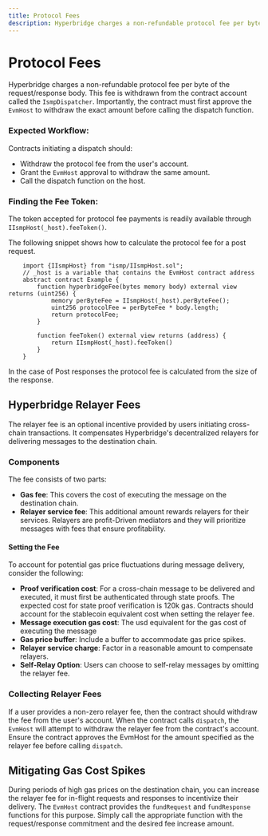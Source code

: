 ```yaml
---
title: Protocol Fees
description: Hyperbridge charges a non-refundable protocol fee per byte of the request/response body. This fee is withdrawn from the contract account called the `IsmpDispatcher`.
---
```


# Protocol Fees

Hyperbridge charges a non-refundable protocol fee per byte of the request/response body. This fee is withdrawn from the contract account called the `IsmpDispatcher`. Importantly, the contract must first approve the `EvmHost` to withdraw the exact amount before calling the dispatch function.

### Expected Workflow:
Contracts initiating a dispatch should:
* Withdraw the protocol fee from the user's account.
* Grant the `EvmHost` approval to withdraw the same amount.
* Call the dispatch function on the host.

### Finding the Fee Token:
The token accepted for protocol fee payments is readily available through `IIsmpHost(_host).feeToken()`.

The following snippet shows how to calculate the protocol fee for a post request.
```solidity showLineNumbers
    import {IIsmpHost} from "ismp/IIsmpHost.sol";
    // _host is a variable that contains the EvmHost contract address
    abstract contract Example {
        function hyperbridgeFee(bytes memory body) external view returns (uint256) {
            memory perByteFee = IIsmpHost(_host).perByteFee();
            uint256 protocolFee = perByteFee * body.length;
            return protocolFee;
        }

        function feeToken() external view returns (address) {
            return IIsmpHost(_host).feeToken()
        }
    }
```
In the case of Post responses the protocol fee is calculated from the size of the response.

## Hyperbridge Relayer Fees

The relayer fee is an optional incentive provided by users initiating cross-chain transactions. It compensates Hyperbridge's decentralized relayers for delivering messages to the destination chain.

### Components

The fee consists of two parts:
 - **Gas fee**:
    This covers the cost of executing the message on the destination chain.
 - **Relayer service fee**:
    This additional amount rewards relayers for their services. Relayers are profit-Driven mediators and they will prioritize messages with fees that ensure profitability.

#### Setting the Fee

To account for potential gas price fluctuations during message delivery, consider the following:

 - **Proof verification cost**: For a cross-chain message to be delivered and executed, it must first be authenticated through state proofs. The expected cost for state proof verification is 120k gas. Contracts should account for the stablecoin equivalent cost when setting the relayer fee.
 - **Message execution gas cost**:
    The usd equivalent for the gas cost of executing the message
 - **Gas price buffer**:
    Include a buffer to accommodate gas price spikes.
 - **Relayer service charge**:
    Factor in a reasonable amount to compensate relayers.
 - **Self-Relay Option**:
    Users can choose to self-relay messages by omitting the relayer fee.

### Collecting Relayer Fees
If a user provides a non-zero relayer fee, then the contract should withdraw the fee from the user's account.
When the contract calls `dispatch`, the  `EvmHost` will attempt to withdraw the relayer fee from the contract's account. Ensure the contract approves the EvmHost for the amount specified as the relayer fee before calling `dispatch`.


## Mitigating Gas Cost Spikes

During periods of high gas prices on the destination chain, you can increase the relayer fee for in-flight requests and responses to incentivize their delivery.
The `EvmHost` contract provides the `fundRequest` and `fundResponse` functions for this purpose. Simply call the appropriate function with the request/response commitment and the desired fee increase amount.

